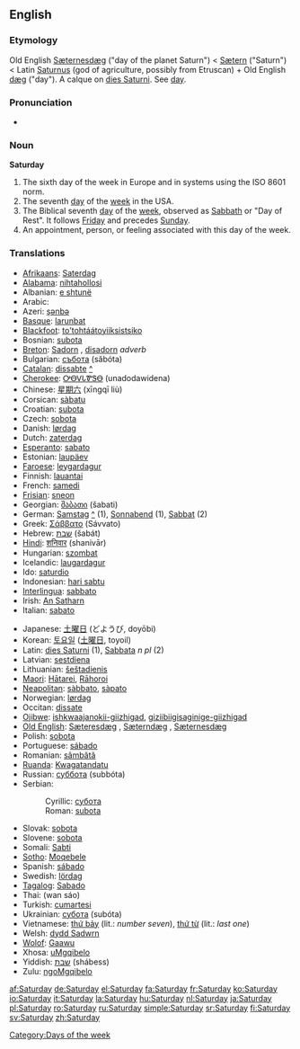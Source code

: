 ==English==
===Etymology===
Old English [[Sæternesdæg]] ("day of the planet Saturn") < [[Sætern]] ("Saturn") < Latin [[Saturnus]] (god of agriculture, possibly from Etruscan) + Old English [[dæg]] ("day"). A calque on [[dies Saturni]]. See [[day]].

===Pronunciation===
*{{audio|en-us-Saturday.ogg|Audio (US)}}

===Noun===
'''Saturday'''

#The sixth day of the week in Europe and in systems using the ISO 8601 norm.
#The seventh [[day]] of the [[week]] in the USA.
#The Biblical seventh [[day]] of the [[week]], observed as [[Sabbath]] or "Day of Rest". It follows [[Friday]] and precedes [[Sunday]].
#An appointment, person, or feeling associated with this day of the week.

===Translations===
{{top}}

*[[Afrikaans]]: [[Saterdag]]
*[[Alabama]]: [[nihtahollosi]]
*Albanian: [[e shtunë]]
*Arabic: {{ARchar|[[السبت]]}} {{Unicode|(as-sábt)}}
*Azeri: [[şənbə]]
*[[Basque]]: [[larunbat]]
*[[Blackfoot]]: [[to'tohtáátoyiiksistsiko]]
*Bosnian: [[subota#Bosnian|subota]] {{f}}
*[[Breton]]: [[Sadorn]] {{m}}, [[disadorn]] ''adverb''
*Bulgarian: [[събота]] (săbóta) {{f}}
*[[Catalan]]: [[dissabte]] {{m}} [[:ca:dissabte|^]]
*[[Cherokee]]: [[ᎤᎾᏙᏓᏈᏕᎾ]] (unadodawidena)
*Chinese: [[星期六]] (xīngqī liù)
*Corsican: [[sàbatu]]
*Croatian: [[subota#Croatian|subota]] {{f}}
*Czech: [[sobota]] {{f}}
*Danish: [[lørdag]]
*Dutch: [[zaterdag]] {{m}}
*[[Esperanto]]: [[sabato]]
*Estonian: [[laupäev]]
*[[Faroese]]: [[leygardagur]] {{m}}
*Finnish: [[lauantai]]
*French: [[samedi]] {{m}}
*[[Frisian]]: [[sneon]]
*Georgian: [[შაბათი]] (šabati)
*German: [[Samstag]] {{m}} [[:de:Samstag|^]] (1), [[Sonnabend]] {{m}} (1), [[Sabbat]] {{m}} (2)
*Greek: [[Σάββατο]] (Sávvato) {{f}}
*Hebrew: [[שבת]] (šabát)
*[[Hindi]]: [[शनिवार]] (shanivār)
*Hungarian: [[szombat]]
*Icelandic: [[laugardagur]] {{m}}
*Ido: [[saturdio]]
*Indonesian: [[hari sabtu]]
*[[Interlingua]]: [[sabbato]]
*Irish: [[An Satharn]]
*Italian: [[sabato]] {{m}}
{{mid}}
*Japanese: [[土曜日]] (どようび, doyōbi)
*Korean: [[토요일]] ([[土曜日]], toyoil)
*Latin: [[dies Saturni]] (1), [[Sabbata]] ''n pl'' (2)
*Latvian: [[sestdiena]]
*Lithuanian: [[šeštadienis]] {{m}}
*[[Maori]]: [[Hātarei]], [[Rāhoroi]]
*[[Neapolitan]]: [[sàbbato]], [[sàpato]]
*Norwegian: [[lørdag]]
*Occitan: [[dissate]]
*[[Ojibwe]]: [[ishkwaajanokii-giizhigad]], [[giziibiigisaginige-giizhigad]]
*[[Old English]]: [[Sæteresdæg]] {{m}}, [[Sæterndæg]] {{m}}, [[Sæternesdæg]] {{m}}
*Polish: [[sobota]] {{f}}
*Portuguese: [[sábado]] {{m}}
*Romanian: [[sâmbătă]] {{f}}
*[[Ruanda]]: [[Kwagatandatu]]
*Russian: [[суббота]] (subbóta) {{f}}
*Serbian:
*:Cyrillic: [[субота#Serbian|субота]] {{f}}
*:Roman: [[subota#Serbian|subota]] {{f}}
*Slovak: [[sobota#Slovak|sobota]] {{f}}
*Slovene: [[sobota]] {{f}}
*Somali: [[Sabti]]
*[[Sotho]]: [[Moqebele]]
*Spanish: [[sábado]] {{m}}
*Swedish: [[lördag]] {{c}}
*[[Tagalog]]: [[Sabado]]
*Thai: {{THchar|[[วันเสาร์]]}} (wan sáo)
*Turkish: [[cumartesi]]
*Ukrainian: [[субота]] (subóta) {{f}}
*Vietnamese: [[thứ bảy]] (lit.: ''number seven''), [[thứ từ]] (lit.: ''last one'')
*Welsh: [[dydd Sadwrn]] {{m}}
*[[Wolof]]: [[Gaawu]]
*Xhosa: [[uMgqibelo]]
*Yiddish: [[שבת]] (shábess)
*Zulu: [[ngoMgqibelo]]
{{bottom}}

[[Category:Days of the week]]

[[af:Saturday]]
[[de:Saturday]]
[[el:Saturday]]
[[fa:Saturday]]
[[fr:Saturday]]
[[ko:Saturday]]
[[io:Saturday]]
[[it:Saturday]]
[[la:Saturday]]
[[hu:Saturday]]
[[nl:Saturday]]
[[ja:Saturday]]
[[pl:Saturday]]
[[ro:Saturday]]
[[ru:Saturday]]
[[simple:Saturday]]
[[sr:Saturday]]
[[fi:Saturday]]
[[sv:Saturday]]
[[zh:Saturday]]